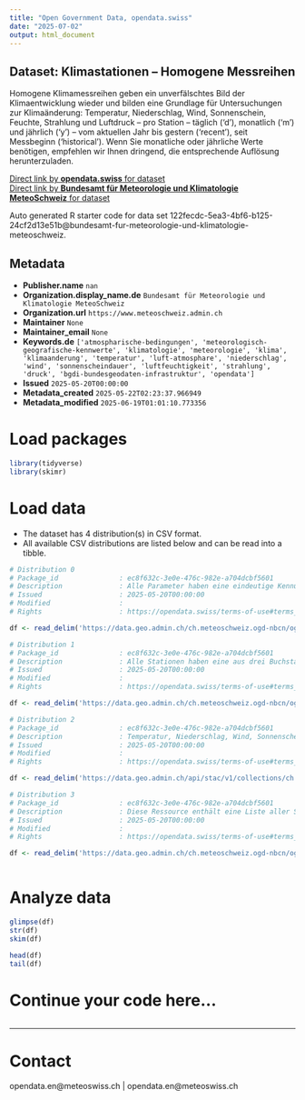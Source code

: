 ```yaml
---
title: "Open Government Data, opendata.swiss"
date: "2025-07-02"
output: html_document
---
```


## Dataset: Klimastationen – Homogene Messreihen

Homogene Klimamessreihen geben ein unverfälschtes Bild der Klimaentwicklung wieder und bilden eine Grundlage für Untersuchungen zur Klimaänderung: Temperatur, Niederschlag, Wind, Sonnenschein, Feuchte, Strahlung und Luftdruck – pro Station – täglich ('d'), monatlich ('m') und jährlich ('y') – vom aktuellen Jahr bis gestern ('recent'), seit Messbeginn ('historical'). Wenn Sie monatliche oder jährliche Werte benötigen, empfehlen wir Ihnen dringend, die entsprechende Auflösung herunterzuladen.

[Direct link by **opendata.swiss** for dataset](https://opendata.swiss/de/dataset/klimastationen-homogene-messreihen)<br>
[Direct link by **Bundesamt für Meteorologie und Klimatologie MeteoSchweiz** for dataset](https://www.meteoschweiz.admin.ch/service-und-publikationen/service/open-data.html)

Auto generated R starter code for data set 122fecdc-5ea3-4bf6-b125-24cf2d13e51b@bundesamt-fur-meteorologie-und-klimatologie-meteoschweiz.

## Metadata

- **Publisher.name** `nan`
- **Organization.display_name.de** `Bundesamt für Meteorologie und Klimatologie MeteoSchweiz`
- **Organization.url** `https://www.meteoschweiz.admin.ch`
- **Maintainer** `None`
- **Maintainer_email** `None`
- **Keywords.de** `['atmospharische-bedingungen', 'meteorologisch-geografische-kennwerte', 'klimatologie', 'meteorologie', 'klima', 'klimaanderung', 'temperatur', 'luft-atmosphare', 'niederschlag', 'wind', 'sonnenscheindauer', 'luftfeuchtigkeit', 'strahlung', 'druck', 'bgdi-bundesgeodaten-infrastruktur', 'opendata']`
- **Issued** `2025-05-20T00:00:00`
- **Metadata_created** `2025-05-22T02:23:37.966949`
- **Metadata_modified** `2025-06-19T01:01:10.773356`


# Load packages

```r

library(tidyverse)
library(skimr)

```

# Load data

-   The dataset has 4 distribution(s) in CSV format.
-   All available CSV distributions are listed below and can be read into a tibble.

```r

# Distribution 0
# Package_id               : ec8f632c-3e0e-476c-982e-a704dcbf5601
# Description              : Alle Parameter haben eine eindeutige Kennung, die von der zeitlichen Auflösung abhängig ist. Diese Ressource enthält eine Liste aller Parameterkennungen mit Erläuterung, Zeitintervall, Dezimalstellen, Datentyp und Masseinheit.
# Issued                   : 2025-05-20T00:00:00
# Modified                 : 
# Rights                   : https://opendata.swiss/terms-of-use#terms_by

df <- read_delim('https://data.geo.admin.ch/ch.meteoschweiz.ogd-nbcn/ogd-nbcn_meta_parameters.csv')

# Distribution 1
# Package_id               : ec8f632c-3e0e-476c-982e-a704dcbf5601
# Description              : Alle Stationen haben eine aus drei Buchstaben bestehende Kennung (z.B. "BER" für "Bern/Zollikofen" oder "LUG" für "Lugano"). Diese Ressource enthält eine Liste aller Stationskennungen mit Namen, Kanton, Wigos ID, Stationstyp, Höhe, Koordinaten, Ausrichtung und URL der Stationsdetailseiten.
# Issued                   : 2025-05-20T00:00:00
# Modified                 : 
# Rights                   : https://opendata.swiss/terms-of-use#terms_by

df <- read_delim('https://data.geo.admin.ch/ch.meteoschweiz.ogd-nbcn/ogd-nbcn_meta_stations.csv')

# Distribution 2
# Package_id               : ec8f632c-3e0e-476c-982e-a704dcbf5601
# Description              : Temperatur, Niederschlag, Wind, Sonnenschein, Feuchte, Strahlung und Luftdruck – pro Station – täglich ('d'), monatlich ('m') und jährlich ('y') – vom aktuellen Jahr bis gestern ('recent'), seit Messbeginn ('historical'). Wenn Sie monatliche oder jährliche Werte benötigen, empfehlen wir Ihnen dringend, die entsprechende Auflösung herunterzuladen.
# Issued                   : 2025-05-20T00:00:00
# Modified                 : 
# Rights                   : https://opendata.swiss/terms-of-use#terms_by

df <- read_delim('https://data.geo.admin.ch/api/stac/v1/collections/ch.meteoschweiz.ogd-nbcn')

# Distribution 3
# Package_id               : ec8f632c-3e0e-476c-982e-a704dcbf5601
# Description              : Diese Ressource enthält eine Liste aller Stationen und Parameter mit Start- und Enddatum der Messungen.
# Issued                   : 2025-05-20T00:00:00
# Modified                 : 
# Rights                   : https://opendata.swiss/terms-of-use#terms_by

df <- read_delim('https://data.geo.admin.ch/ch.meteoschweiz.ogd-nbcn/ogd-nbcn_meta_datainventory.csv')



```

# Analyze data

```r

glimpse(df)
str(df)
skim(df)

head(df)
tail(df)

```

# Continue your code here...

```r

```

------------------------------------------------------------------------

# Contact

opendata.en@meteoswiss.ch | opendata.en@meteoswiss.ch
